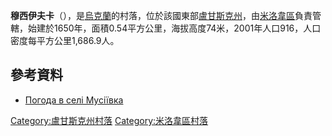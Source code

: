 {{coord|49|13|52|N|39|50|47|E|scale:100000|display=title}}

'''穆西伊夫卡'''（{{lang-uk|Мусіївка}}），是[[烏克蘭|烏克蘭]]的村落，位於該國東部[[盧甘斯克州|盧甘斯克州]]，由[[米洛韋區|米洛韋區]]負責管轄，始建於1650年，面積0.54平方公里，海拔高度74米，2001年人口916，人口密度每平方公里1,686.9人。

==參考資料==
* [http://weather.in.ua/ua/lyganskaja/16461 Погода в селі Мусіївка]

{{DEFAULTSORT:Мусіївка}}
[[Category:盧甘斯克州村落|Category:盧甘斯克州村落]]
[[Category:米洛韋區村落|Category:米洛韋區村落]]


{{Luhansk-geo-stub}}